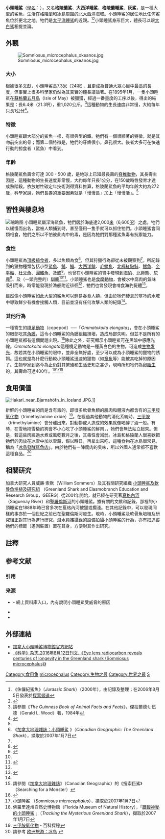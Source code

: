 {{copy edit}}
{{NoteTA
|G1=Unit
}}
{{speciesbox
| name = 小頭睡鯊
| status = NT
| status_system = iucn3.1
| status_ref = <ref name=IUCN>{{Cite journal | author = Kyne, P.M. | author2 = Sherrill-Mix, S.A. | author3 = Burgess, G.H. | last-author-amp = yes | title = ''Somniosus microcephalus'' | journal = [[The_IUCN_Red_List_of_Threatened_Species|The IUCN Red List of Threatened Species]] | volume = 2006 | page = e.T60213A12321694 | publisher = [[IUCN|IUCN]] | date = 2006 | url = http://oldredlist.iucnredlist.org/details/60213/0 | doi = 10.2305/IUCN.UK.2006.RLTS.T60213A12321694.en | access-date = 25 December 2017 }}{{Dead link|date=2020年1月 |bot=InternetArchiveBot |fix-attempted=yes }}</ref>
| trend = unknown
| image = Somniosus microcephalus.jpg
| image_width = 255px
| genus               = Somniosus
| species             = microcephalus
| authority = [[Marcus_Elieser_Bloch|Bloch]] & [[約翰·哥特洛布·施耐德|Schneider]], 1801
| range_map = Somniosus microcephalus distmap.png
| range_map_width = 250px
| range_map_caption = 小頭睡鯊分佈圖
| synonyms = 
''Squalus squatina'' <small>(non [[卡爾·林奈|Linnaeus]], 1758)</small><br>
''Squalus carcharis'' <small>([[Johann_Ernst_Gunnerus|Gunnerus]], 1776)</small><br>
''Somniosus brevipinna'' <small>(Lesueur, 1818)</small><br>
''Squalus borealis'' <small>(Scoresby, 1820)</small><br>
''Squalus norvegianus'' <small>([[Henri_Marie_Ducrotay_de_Blainville|Blainville]], 1825)</small><br>
''Scymnus gunneri'' <small>(Thienemann, 1828)</small><br>
''Scymnus glacialis'' <small>(Faber, 1829)</small><br>
''Scymnus micropterus'' <small>([[Achille_Valenciennes|Valenciennes]], 1832)</small><br>
''Leiodon echinatum'' <small>(Wood, 1846)</small><br>
}}

'''小頭睡鯊'''（[[學名|學名]]：'''''{{lang|la|Somniosus microcephalus}}'''''），又名'''格陵蘭鯊'''、'''大西洋睡鯊'''、'''格陵蘭睡鯊'''、'''灰鯊'''，是一種大型的鯊魚，生活在[[格陵蘭|格陵蘭]]和[[冰島|冰島]]周圍的[[大西洋|北大西洋]]海域。小頭睡鯊的居住地比任何鯊魚位於更北之地。牠們是[[太平洋睡鯊|太平洋睡鯊]]的近親。<ref name=JurassicShark>《侏儸紀鯊魚》（''Jurassic Shark''）（2000年），由{{lang|en|Jacinth O'Donnell}}記錄及整理；在2006年8月5日發表於[[探索頻道|探索頻道]]</ref><ref name=Yano2004>{{cite journal |last1=Yano |first1=Kazunari |last2=Stevens |first2=John D. |last3=Compagno |first3=Leonard J. V. |title=A review of the systematics of the sleeper shark genus ''Somniosus'' with redescriptions of ''Somniosus (Somniosus) antarcticus'' and ''Somniosus (Rhinoscymnus) longus'' (Squaliformes: Somniosidae) |journal=Ichthyological Research |volume=51 |issue=4 |year=2004 |pages=360–73 |doi=10.1007/s10228-004-0244-4 }}</ref>小頭睡鯊身形巨大，體長可以跟[[大白鯊|大白鯊]]相提並論。

==外觀==
[[File:Somniosus_microcephalus_okeanos.jpg|thumb]]
===大小===
根據很多文獻，小頭睡鯊長7.3[[米_(單位)|米]]（24[[呎|呎]]），且更成為普通大眾心目中最長的長度，但事實上很多科學家仍然為其真實的體長議論著。在1895年1月，一隻小頭睡鯊在[[蘇格蘭|蘇格蘭]][[五月島|五月島]]（Isle of May）被獵獲，經過一番量度的工序以後，得出的結果是：長6.4米（21.3呎），重1,020公斤。<ref>請參閱《''The Guinness Book of Animal Facts and Feats''》，傑拉爾德·L·伍德（Gerald L. Wood）著，1984年</ref>這種動物的生長速度非常慢，大約每年只長1公分<ref name=4000years>{{Cite web |url=http://www.chinatimes.com/realtimenews/20160812002424-260412 |title=格陵蘭鯊魚壽命可達400歲 慢活是主因 |access-date=2016-08-12 |archive-date=2019-05-26 |archive-url=https://web.archive.org/web/20190526015729/https://www.chinatimes.com/realtimenews/20160812002424-260412 |dead-url=no }}</ref>。

===特徵===
小頭睡鯊跟大部分的鯊魚一樣，有很典型的鰭。牠們有一個很顯著的特徵，就是其吻前突出的骨；而第二個特徵是，牠們的牙齒很小，鼻孔很大。後者大多可在快速行動的掠食者（鯊魚）中看到。

===年齡===
格陵蘭鯊魚壽命可達 300 - 500 歲，是地球上已知最長壽的[[脊椎動物|脊椎動物]]，其長壽主因是，這種動物的生長速度非常慢，大約每年只長1公分，在150歲時性發育才達成熟階段。依放射性碳定年技術測得資料推算，格陵蘭鯊魚的平均年齡大約為272歲，{{citation needed|最長壽命超過400歲。}}科學家說，牠們長壽的重要因素就是「慢慢長」加上「慢慢活」。<ref name=4000years />

==習性與棲息地==
[[File:Somniosus_microcephalus_distmap.png|缩略图]]
小頭睡鯊屬深海鯊魚，牠們居於海底達2,000[[米_(單位)|米]]（6,600[[呎|呎]]）之處。牠們以緩慢而出名，當被人類捕到時，甚至僅用一隻手就可以抓住牠們。小頭睡鯊會同類相食，牠們之所以不怕彼此肉中的毒，是因為牠們對那種鯊魚毒有抗禦能力。

===食性===
小頭睡鯊為[[頂級掠食者|頂級掠食者]]，多以魚類為食<ref>《[http://www.canadiangeographic.ca/Magazine/ma04/indepth/anthropology.asp 加拿大地理雜誌：小頭睡鯊] {{webarchive|url=https://web.archive.org/web/20160321122124/http://www.canadiangeographic.ca/magazine/ma04/indepth/anthropology.asp |date=2016-03-21 }}》（''Canadian Geographic:  The Greenland Shark''），擷取於2007年1月7日</ref>，但其狩獵行為卻從未被觀察到<ref name=atlantic/>。所記錄到的獵物種類包括小型[[鯊魚|鯊魚]]、[[鰩科|鰩]]、[[鰻|鰻]]、[[大西洋鯡|大西洋鯡]]、[[毛鱗魚|毛鱗魚]]、[[北極紅點鮭|北極紅點鮭]]、[[鱈魚|鱈魚]]、[[金平鮋|金平鮋]]、[[杜父魚亞目|杜父魚]]、[[圓鰭魚科|圓鰭魚]]、{{link-en|狼魚屬|Anarhichas|狼魚}}及[[鰈|鰈]]<ref name=flmnh>{{cite web |first1=Dane |last1=Eagle |title=Greenland shark |url=http://www.flmnh.ufl.edu/fish/Gallery/Descript/GreenlandShark/GreenlandShark.html |publisher=Florida Museum of Natural History |accessdate=26 June 2012 |archive-url=https://www.webcitation.org/6FdoOLjSS?url=http://www.flmnh.ufl.edu/fish/Gallery/Descript/GreenlandShark/GreenlandShark.html |archive-date=2013-04-05 |dead-url=yes }}</ref>。也曾在小頭睡鯊的胃中發現到[[海豹|海豹]]、[[北極熊|北極熊]]、[[駝鹿|駝鹿]]<ref>{{cite news |url=http://www.cbc.ca/news/canada/newfoundland-labrador/moose-eating-shark-rescued-in-newfoundland-harbour-1.2434102 |title=Moose-eating shark rescued in Newfoundland harbour |publisher=[[CBC_News|CBC News]] |date=21 November 2013 |accessdate=21 November 2013 |archive-date=2016-05-23 |archive-url=https://web.archive.org/web/20160523025548/http://www.cbc.ca/news/canada/newfoundland-labrador/moose-eating-shark-rescued-in-newfoundland-harbour-1.2434102 |dead-url=no }}</ref>、及（一頭完整的）[[馴鹿|馴鹿]]<ref name=flmnh/><ref>{{cite news |url=https://www.independent.co.uk/environment/nature/clash-of-the-fiercest-predators-as-shark-eats-polar-bear-891512.html |title=Clash of the fiercest predators as shark eats polar bear |work=The Independent |first=Daniel |last=Howden |date=12 August 2008 |accessdate=26 June 2012 |archive-date=2020-11-15 |archive-url=https://web.archive.org/web/20201115084825/https://www.independent.co.uk/environment/nature/clash-of-the-fiercest-predators-as-shark-eats-polar-bear-891512.html |dead-url=no }}</ref>。小頭睡鯊也是[[食腐動物|食腐動物]]，會被水中腐肉的氣味吸引而來，時常能發現於漁船附近徘徊<ref name=flmnh/>，牠們也曾發現會啃食海豹屍體<ref name=atlantic>{{cite news |url=https://www.theatlantic.com/science/archive/2016/08/these-sharks-live-to-400/495425/ |title=The Sharks That Live to 400 |work=The Atlantic |first1=Ed |last1=Yong |date=11 August 2016 |accessdate=15 August 2016 |archive-date=2021-02-06 |archive-url=https://web.archive.org/web/20210206074943/https://www.theatlantic.com/science/archive/2016/08/these-sharks-live-to-400/495425/ |dead-url=no }}</ref>。

雖然像小頭睡鯊如此大型的鯊魚可以輕易吞食人類，但由於牠們棲息於寒冷的水域中導致鮮少有機會接觸人類，目前並沒有任何攻擊人類的紀錄<ref name=flmnh/>。

===其他行為===
一種寄生的[[橈足動物|橈足動物]]（copepod）──「''Ommatokoita elongata''」，會在小頭睡鯊的眼部吃其[[角膜|角膜]]，這令小頭睡鯊的角膜組織損壞，造成局部失明。但並不是所有的小頭睡鯊都有這個問題出現。<ref>請參閱《[[加拿大地理雜誌|加拿大地理雜誌]]》（Canadian Geographic）的《搜索巨鯊》（Searching for a Monster）</ref>除此之外，研究顯示小頭睡鯊可在黑暗中感應光線。''Ommatokoita elongata''這種橈足動物是一種黃白色的生物，可造成[[生物发光|生物发光]]，故若其在小頭睡鯊的眼中，並非全無好處，至少可以成為小頭睡鯊的獵物的誘餌。這也就是為什麼行動較小頭睡鯊迅速的獵物（如[[章魚|章魚]]等）能被其吃掉的原因了。生物學家到迄今為止仍對其繁殖和生活史知之甚少，現時所知牠們為[[卵胎生|卵胎生]]的，其壽命可達400年。<ref name="【慢熟】小頭睡鯊可活400年　150歲性發育才成熟">{{cite news|author1=周佩萱|title=【慢熟】小頭睡鯊可活400年　150歲性發育才成熟|url=http://www.appledaily.com.tw/realtimenews/article/new/20160812/927189/|accessdate=2016-08-12|agency=蘋果日報|publisher=蘋果日報|date=2016年8月12日|archive-date=2017-09-14|archive-url=https://web.archive.org/web/20170914141743/http://www.appledaily.com.tw/realtimenews/article/new/20160812/927189|dead-url=no}}</ref><ref>[http://www.fishbase.org/Summary/SpeciesSummary.php?id=138 小頭睡鯊] {{Wayback|url=http://www.fishbase.org/Summary/SpeciesSummary.php?id=138 |date=20100811070206 }}（''Somniosus microcephalus''），擷取於2007年1月7日</ref><ref>佛羅里達州自然史博物館（Florida Museum of Natural History），「[http://www.flmnh.ufl.edu/fish/sharks/innews/greenland2006.html 跟蹤神秘的小頭睡鯊] {{webarchive|url=https://web.archive.org/web/20080208200704/http://www.flmnh.ufl.edu/fish/sharks/innews/greenland2006.html |date=2008-02-08 }}」（''Tracking the Mysterious Greenland Shark''），擷取於2007年1月7日</ref>

==食用價值==
[[File:Hakarl_near_Bjarnahöfn_in_Iceland.JPG|thumb]].]]

新鮮的小頭睡鯊的肉是含有毒的，即很多軟骨魚類的肌肉和體液內都含有的[[三甲胺氧化物|三甲胺氧化物]]（trimethylamine oxide）<ref>[http://bk.51player.com/view/1089275.htm 三甲胺氧化物] {{Wayback|url=http://bk.51player.com/view/1089275.htm |date=20180825180027 }} - 百科探秘</ref>。在經過其他動物的消化系統時，[[三甲胺|三甲胺]]（trimethylamine）會分離出來，對動物或人造成的效果就像喝醉了酒一般。有時，在雪地拖雪橇的狗會不小心吃了小頭睡鯊的鮮肉，{{citation needed|由於[[神經毒素|神經毒素]]（neurotoxins）的影響}}，牠們會無法站立起來。但是，若這些肉經過水煮或風乾數月之後，其毒性會減弱。冰島和格陵蘭人很喜歡把牠們的肉放在冰雪中加以雪藏，假以時日{{NoteTag|這樣的工序通常是維持三至六個月，這期間，冰雪可能會融化，然後又再結成冰雪，這樣的話，{{Citation needed|那些肉就經過很多不同的處理，毒性就更是蕩然無存了}}}}，再拿出來吃，這種食物在冰島很常見，稱為「[[冰島發酵鯊魚肉|冰島發酵鯊魚肉]]」。由於牠們有一陣腐肉的臭味，所以外國人通常都不喜歡這種食品。<ref>請參考 [http://eurtour.1736.cn/art/3419/ 欧洲旅游：冰岛] {{webarchive|url=https://web.archive.org/web/20071113193115/http://eurtour.1736.cn/art/3419/ |date=2007-11-13 }}</ref>

==相關研究==
加拿大研究人員威廉·索默（William Sommers）及其有關研究組織 [http://www.geerg.ca 小頭睡鯊及軟骨魚培植及研究組] {{Wayback|url=http://www.geerg.ca/ |date=20210306093220 }}（Greenland Shark and Elasmobranch Education and Research Group，GEERG）從2001年開始，就已經在研究著[[夏格內河|夏格內河]]（Saguenay River）和[[聖羅倫斯河|聖羅倫斯河]]的小頭睡鯊。據有關的文獻和記錄，那裡的小頭睡鯊在1888年時已曾多次在夏格內河被獵或擱淺。在其他記錄中，可以發現同樣的事亦於一個世紀之前已在聖羅倫斯河發生。現時，小頭睡鯊及軟骨魚培植及研究組正對其行為進行研究，潛水員攜攝錄的設備拍攝小頭睡鯊的行為，亦有把追蹤牠們的標籤（遙測裝置）置在其身，方便對其作出研究。

== 註釋 ==
{{NoteFoot}}

== 参考文献 ==
=== 引用 ===
{{Reflist|30em}}

=== 来源 ===
{{refbegin}}
* {{IUCN2006 |assessors=Kyne ''et al'' |year=2005年 |id=60213 |title=小頭睡鯊 |downloaded=2006年5月11日}} - 網上資料庫入口，內有說明小頭睡鯊受威脅的原因
* {{ITIS |ID=160611 |taxon=小頭睡鯊 |year=2006年 |date=1月23日}}
* {{FishBase_species |genus = Somniosus |species =microcephalus |month = 5 |year = 2006}}
{{refend}}

==外部連結==
*[https://web.archive.org/web/20080114183818/http://www.nature.ca/notebooks/english/greshark.htm 加拿大小頭睡鯊博物館官方網站]
*[https://science.sciencemag.org/content/353/6300/702 《科学》杂志.2016年8月12日刊文.《Eye lens radiocarbon reveals centuries of longevity in the Greenland shark (Somniosus microcephalus)》] {{Wayback|url=https://science.sciencemag.org/content/353/6300/702 |date=20191215221650 }}
{{Commons category|Somniosus microcephalus}}
{{Wikispecies|Somniosus microcephalus}}

{{Selachimorpha|S.}}
{{Taxonbar|from=Q370444}}

[[Category:食用鱼|Category:食用鱼]]
[[Category:睡鯊屬|microcephalus]]
[[Category:生物之最|Category:生物之最]]
[[Category:世界之最|Category:世界之最]]
[[Category:1801年描述的魚類|S]]